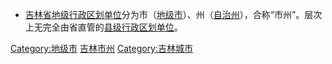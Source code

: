 {{Catnav|頁面分類|...|地级行政区|地级市}}
{{Catnav|頁面分類|...|中国各省行政区划|吉林行政区划|吉林市州}}
{{Catnav|頁面分類|...|中国各省城市|吉林城市}}

* [[吉林省|吉林省]][[地级行政区|地级行政区划单位]]分为市（[[地级市|地级市]]）、州（[[自治州|自治州]]），合称“市州”。层次上无完全由省直管的[[县级行政区|县级行政区划单位]]。

[[Category:地级市|Category:地级市]]
[[Category:吉林市州|]]
[[Category:吉林城市|Category:吉林城市]]
